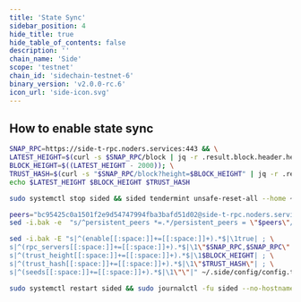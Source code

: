```yaml
---
title: 'State Sync'
sidebar_position: 4
hide_title: true
hide_table_of_contents: false
description: ''
chain_name: 'Side'
scope: 'testnet'
chain_id: 'sidechain-testnet-6'
binary_version: 'v2.0.0-rc.6'
icon_url: 'side-icon.svg'
---
```



<PageTitle
  iconUrl="img/side-icon.svg"
  title="Side State Sync"
  chainId="sidechain-testnet-6"
  version="v2.0.0-rc.6"
/>

## How to enable state sync

```bash
SNAP_RPC=https://side-t-rpc.noders.services:443 && \
LATEST_HEIGHT=$(curl -s $SNAP_RPC/block | jq -r .result.block.header.height); \
BLOCK_HEIGHT=$((LATEST_HEIGHT - 2000)); \
TRUST_HASH=$(curl -s "$SNAP_RPC/block?height=$BLOCK_HEIGHT" | jq -r .result.block_id.hash) && \
echo $LATEST_HEIGHT $BLOCK_HEIGHT $TRUST_HASH
```

```bash
sudo systemctl stop sided && sided tendermint unsafe-reset-all --home ~/.side --keep-addr-book
```

```bash
peers="bc95425c0a1501f2e9d54747994fba3bafd51d02@side-t-rpc.noders.services:26356"
sed -i.bak -e  "s/^persistent_peers *=.*/persistent_peers = \"$peers\"/" ~/.side/config/config.toml
```

```bash
sed -i.bak -E "s|^(enable[[:space:]]+=[[:space:]]+).*$|\1true| ; \
s|^(rpc_servers[[:space:]]+=[[:space:]]+).*$|\1\"$SNAP_RPC,$SNAP_RPC\"| ; \
s|^(trust_height[[:space:]]+=[[:space:]]+).*$|\1$BLOCK_HEIGHT| ; \
s|^(trust_hash[[:space:]]+=[[:space:]]+).*$|\1\"$TRUST_HASH\"| ; \
s|^(seeds[[:space:]]+=[[:space:]]+).*$|\1\"\"|" ~/.side/config/config.toml
```

```bash
sudo systemctl restart sided && sudo journalctl -fu sided --no-hostname -o cat
```
